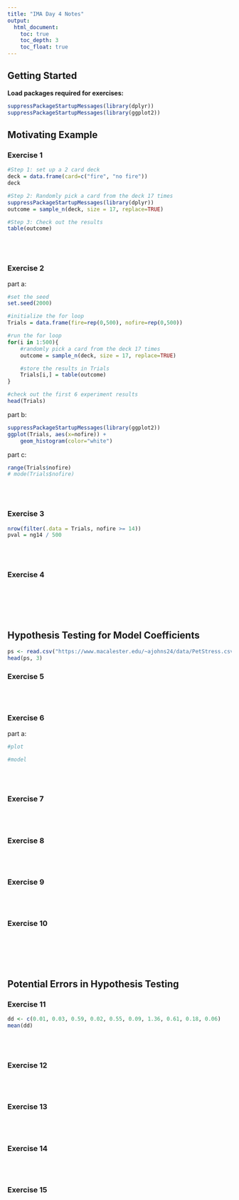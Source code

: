 ```yaml
---
title: "IMA Day 4 Notes"
output:
  html_document:
    toc: true
    toc_depth: 3
    toc_float: true
---
```





## Getting Started

**Load packages required for exercises:**

```r
suppressPackageStartupMessages(library(dplyr))
suppressPackageStartupMessages(library(ggplot2))
```


## Motivating Example

### Exercise 1

```r
#Step 1: set up a 2 card deck
deck = data.frame(card=c("fire", "no fire"))
deck

#Step 2: Randomly pick a card from the deck 17 times
suppressPackageStartupMessages(library(dplyr))
outcome = sample_n(deck, size = 17, replace=TRUE)

#Step 3: Check out the results
table(outcome)
```

<br>
<br>

### Exercise 2

part a:

```r
#set the seed
set.seed(2000)

#initialize the for loop
Trials = data.frame(fire=rep(0,500), nofire=rep(0,500))

#run the for loop
for(i in 1:500){
    #randomly pick a card from the deck 17 times
    outcome = sample_n(deck, size = 17, replace=TRUE)

    #store the results in Trials
    Trials[i,] = table(outcome)
}

#check out the first 6 experiment results
head(Trials)
```

part b:

```r
suppressPackageStartupMessages(library(ggplot2))
ggplot(Trials, aes(x=nofire)) + 
    geom_histogram(color="white")
```

part c:
```r
range(Trials$nofire)
# mode(Trials$nofire)
```


<br>
<br>


### Exercise 3

```r
nrow(filter(.data = Trials, nofire >= 14))
pval = ng14 / 500
```

        
<br>
<br>

### Exercise 4



<br>
<br>
<br>
<br>



## Hypothesis Testing for Model Coefficients

```r
ps <- read.csv("https://www.macalester.edu/~ajohns24/data/PetStress.csv")
head(ps, 3)
```

### Exercise 5





<br>
<br>

### Exercise 6


part a:
```r
#plot

#model

```    
        

<br>
<br>

### Exercise 7

  

<br>
<br>


### Exercise 8

    

<br>
<br>


### Exercise 9



<br>
<br>

### Exercise 10




<br>
<br>
<br>
<br>


## Potential Errors in Hypothesis Testing

### Exercise 11

```r
dd <- c(0.01, 0.03, 0.59, 0.02, 0.55, 0.09, 1.36, 0.61, 0.18, 0.06)
mean(dd)
```
    

<br>
<br>

### Exercise 12



<br>
<br>

### Exercise 13



<br>
<br>

### Exercise 14



<br>
<br>

### Exercise 15



